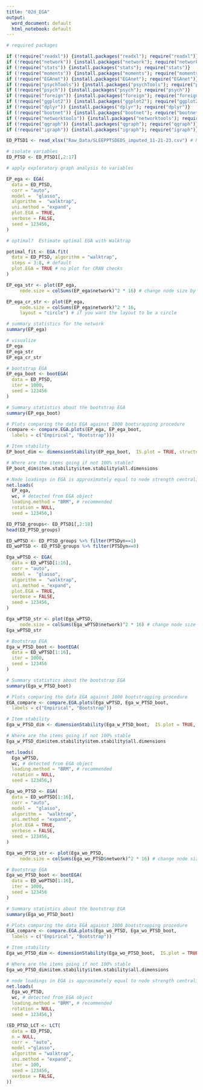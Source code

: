 ```yaml
---
title: "02d_EGA"
output:
  word_document: default
  html_notebook: default
---
```


```r
# required packages

if (!require("readxl")) {install.packages("readxl"); require("readxl")}
if (!require("network")) {install.packages("network"); require("network")}
if (!require("stats")) {install.packages("stats"); require("stats")}
if (!require("moments")) {install.packages("moments"); require("moments")}
if (!require("EGAnet")) {install.packages("EGAnet"); require("EGAnet")}
if (!require("psychTools")) {install.packages("psychTools"); require("psychTools")}
if (!require("psych")) {install.packages("psych"); require("psych")}
if (!require("foreign")) {install.packages("foreign"); require("foreign")}
if (!require("ggplot2")) {install.packages("ggplot2"); require("ggplot2")}
if (!require("dplyr")) {install.packages("dplyr"); require("dplyr")}
if (!require("bootnet")) {install.packages("bootnet"); require("bootnet")}
if (!require("networktools")) {install.packages("networktools"); require("networktools")}
if (!require("qgraph")) {install.packages("qgraph"); require("qgraph")}
if (!require("igraph")) {install.packages("igraph"); require("igraph")}
```

```r
ED_PTSD1 <- read_xlsx("Raw_Data/SLEEPPTSDEDS_imputed_11-21-23.csv") # N 1008

# isolate variables
ED_PTSD <- ED_PTSD1[,2:17]
```

```r

# apply exploratory graph analysis to variables

EP_ega <- EGA(
  data = ED_PTSD,
  corr = "auto", 
  model =  "glasso", 
  algorithm =  "walktrap",
  uni.method = "expand", 
  plot.EGA = TRUE,
  verbose = FALSE, 
  seed = 123456,
)

# optimal?  Estimate optimal EGA with Walktrap

potimal_fit <- EGA.fit(
  data = ED_PTSD, algorithm = "walktrap",
  steps = 3:8, # default
  plot.EGA = TRUE # no plot for CRAN checks
)

EP_ega_str <- plot(EP_ega, 
     node.size = colSums(EP_ega$network)^2 * 16) # change node size by strength

EP_ega_cr_str <- plot(EP_ega, 
     node.size = colSums(EP_ega$network)^2 * 16, 
     layout = "circle") # if you want the layout to be a circle

# summary statistics for the network
summary(EP_ega)

# visualize
EP_ega
EP_ega_str
EP_ega_cr_str

# bootstrap EGA
EP_ega_boot <- bootEGA(
  data = ED_PTSD, 
  iter = 1000,
  seed = 123456
)

# Summary statistics about the bootstrap EGA
summary(EP_ega_boot)

# Plots comparing the data EGA against 1000 bootsrapping procedure
(compare <- compare.EGA.plots(EP_ega, EP_ega_boot,
  labels = c("Empirical", "Bootstrap")))

# Item stability
EP_boot_dim <- dimensionStability(EP_ega_boot,  IS.plot = TRUE, structure = NULL)

# Where are the items going if not 100% stable?
EP_boot_dim$item.stability$item.stability$all.dimensions

# Node loadings in EGA is approximately equal to node strength centrality 
net.loads(
  EP_ega,
  wc, # detected from EGA object
  loading.method = "BRM", # recommended
  rotation = NULL,
  seed = 123456,)
```


```r
ED_PTSD_groups<- ED_PTSD1[,2:18]
head(ED_PTSD_groups)

ED_wPTSD <- ED_PTSD_groups %>% filter(PTSDyn==1)
ED_woPTSD <- ED_PTSD_groups %>% filter(PTSDyn==0)

Ega_wPTSD <- EGA(
  data = ED_wPTSD[1:16],
  corr = "auto", 
  model =  "glasso", 
  algorithm =  "walktrap",
  uni.method = "expand", 
  plot.EGA = TRUE,
  verbose = FALSE, 
  seed = 123456,
)

Ega_wPTSD_str <- plot(Ega_wPTSD, 
     node.size = colSums(Ega_wPTSD$network)^2 * 16) # change node size by strength
Ega_wPTSD_str

# Bootstrap EGA
Ega_w_PTSD_boot <- bootEGA(
  data = ED_wPTSD[1:16], 
  iter = 1000,
  seed = 123456
)

# Summary statistics about the bootstrap EGA
summary(Ega_w_PTSD_boot)

# Plots comparing the data EGA against 1000 bootstrapping procedure
EGA_compare <- compare.EGA.plots(Ega_wPTSD, Ega_w_PTSD_boot,
  labels = c("Empirical", "Bootstrap"))

# Item stability
Ega_w_PTSD_dim <- dimensionStability(Ega_w_PTSD_boot,  IS.plot = TRUE, structure = NULL)

# Where are the items going if not 100% stable
Ega_w_PTSD_dim$item.stability$item.stability$all.dimensions

net.loads(
  Ega_wPTSD,
  wc, # detected from EGA object
  loading.method = "BRM", # recommended
  rotation = NULL,
  seed = 123456,)
```

```r
Ega_wo_PTSD <- EGA(
  data = ED_woPTSD[1:16],
  corr = "auto", 
  model =  "glasso", 
  algorithm =  "walktrap",
  uni.method = "expand", 
  plot.EGA = TRUE,
  verbose = FALSE, 
  seed = 123456,
)

Ega_wo_PTSD_str <- plot(Ega_wo_PTSD, 
     node.size = colSums(Ega_wo_PTSD$network)^2 * 16) # change node size by strength

# Bootstrap EGA
Ega_wo_PTSD_boot <- bootEGA(
  data = ED_woPTSD[1:16], 
  iter = 1000,
  seed = 123456
)

# Summary statistics about the bootstrap EGA
summary(Ega_wo_PTSD_boot)

# Plots comparing the data EGA against 1000 bootstrapping procedure
EGA_compare <- compare.EGA.plots(Ega_wo_PTSD, Ega_wo_PTSD_boot,
  labels = c("Empirical", "Bootstrap"))

# Item stability
Ega_wo_PTSD_dim <- dimensionStability(Ega_wo_PTSD_boot,  IS.plot = TRUE, structure = NULL)

# Where are the items going if not 100% stable
Ega_wo_PTSD_dim$item.stability$item.stability$all.dimensions

# node loadings in EGA is approximately equal to node strength centrality 
net.loads(
  Ega_wo_PTSD,
  wc, # detected from EGA object
  loading.method = "BRM", # recommended
  rotation = NULL,
  seed = 123456,)
```

```r
(ED_PTSD_LCT <- LCT(
  data = ED_PTSD,
  n = NULL,
  corr =  "auto", 
  model ="glasso", 
  algorithm = "walktrap",
  uni.method = "expand",
  iter = 100,
  seed = 123456,
  verbose = FALSE,
))
```

